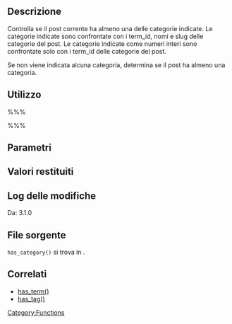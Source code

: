 {{Languages|
{{en|Function Reference/has_category}}
{{it|Riferimento funzioni/has_category}}
}}

== Descrizione ==
Controlla se il post corrente ha almeno una delle categorie indicate. Le categorie indicate sono confrontate con i term_id, nomi e slug delle categorie del post. Le categorie indicate come numeri interi sono confrontate solo con i term_id delle categorie del post.

Se non viene indicata alcuna categoria, determina se il post ha almeno una categoria.

== Utilizzo ==
%%%<?php has_category( $category, $post ); ?>%%%

== Parametri ==
{{it:Parameter|$category|mixed|Nome, term_id o slug della categoria. Accetta anche un array con nomi, term_id e slug delle categorie.|opzionale}}
{{it:Parameter|$post|object|Post da controllare invece di quello corrente.|opzionale|Post corrente}}

== Valori restituiti ==
{{it:Return||boolean|True se il post corrente ha almeno una delle categorie indicate (o qualunque categoria se non ne viene indicata alcuna), false altrimenti.}}

== Log delle modifiche ==
Da: 3.1.0

== File sorgente ==
<tt>has_category()</tt> si trova in {{Trac|wp-includes/category-template.php}}.

== Correlati ==

*[[it:Riferimento funzioni/has term|has_term()]]
*[[it:Riferimento funzioni/has_tag|has_tag()]]

{{it:Tag Footer}}

[[Category:Functions]]